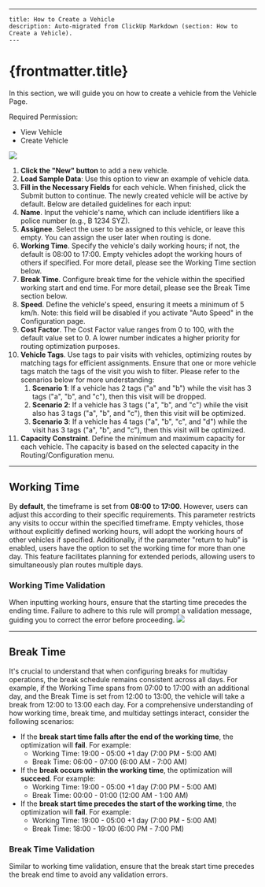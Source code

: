 ---
    title: How to Create a Vehicle
    description: Auto-migrated from ClickUp Markdown (section: How to Create a Vehicle).
    ---

# {frontmatter.title}

In this section, we will guide you on how to create a vehicle from the Vehicle Page.

Required Permission:
*   View Vehicle
*   Create Vehicle

![](https://t3837933.p.clickup-attachments.com/t3837933/e1d6cbaa-f6bb-4b61-b72c-28a0987f703a/image.png)
1. **Click the "New" button** to add a new vehicle.
2. **Load Sample Data**: Use this option to view an example of vehicle data.
3. **Fill in the Necessary Fields** for each vehicle.
When finished, click the Submit button to continue. The newly created vehicle will be active by default.
Below are detailed guidelines for each input:
1. **Name**. Input the vehicle's name, which can include identifiers like a police number (e.g., B 1234 SYZ).
2. **Assignee**. Select the user to be assigned to this vehicle, or leave this empty. You can assign the user later when routing is done.
3. **Working Time**. Specify the vehicle's daily working hours; if not, the default is 08:00 to 17:00. Empty vehicles adopt the working hours of others if specified. For more detail, please see the Working Time section below.
4. **Break Time**. Configure break time for the vehicle within the specified working start and end time. For more detail, please see the Break Time section below.
5. **Speed**. Define the vehicle's speed, ensuring it meets a minimum of 5 km/h. Note: this field will be disabled if you activate "Auto Speed" in the Configuration page.
6. **Cost Factor**. The Cost Factor value ranges from 0 to 100, with the default value set to 0. A lower number indicates a higher priority for routing optimization purposes.
7. **Vehicle Tags**. Use tags to pair visits with vehicles, optimizing routes by matching tags for efficient assignments. Ensure that one or more vehicle tags match the tags of the visit you wish to filter. Please refer to the scenarios below for more understanding:
    1. **Scenario 1**: If a vehicle has 2 tags ("a" and "b") while the visit has 3 tags ("a", "b", and "c"), then this visit will be dropped.
    2. **Scenario 2**: If a vehicle has 3 tags ("a", "b", and "c") while the visit also has 3 tags ("a", "b", and "c"), then this visit will be optimized.
    3. **Scenario 3**: If a vehicle has 4 tags ("a", "b", "c", and "d") while the visit has 3 tags ("a", "b", and "c"), then this visit will be optimized.
8. **Capacity Constraint**. Define the minimum and maximum capacity for each vehicle. The capacity is based on the selected capacity in the Routing/Configuration menu.
* * *
## Working Time
By **default**, the timeframe is set from **08:00** to **17:00**. However, users can adjust this according to their specific requirements. This parameter restricts any visits to occur within the specified timeframe. Empty vehicles, those without explicitly defined working hours, will adopt the working hours of other vehicles if specified.
Additionally, if the parameter "return to hub" is enabled, users have the option to set the working time for more than one day. This feature facilitates planning for extended periods, allowing users to simultaneously plan routes multiple days.
### Working Time Validation
When inputting working hours, ensure that the starting time precedes the ending time. Failure to adhere to this rule will prompt a validation message, guiding you to correct the error before proceeding.
![](https://t3837933.p.clickup-attachments.com/t3837933/8b2bb365-da43-4cf5-b50a-44ab6e12bc54/image.png)
* * *
## Break Time
It's crucial to understand that when configuring breaks for multiday operations, the break schedule remains consistent across all days. For example, if the Working Time spans from 07:00 to 17:00 with an additional day, and the Break Time is set from 12:00 to 13:00, the vehicle will take a break from 12:00 to 13:00 each day.
For a comprehensive understanding of how working time, break time, and multiday settings interact, consider the following scenarios:
*   If the **break start time falls after the end of the working time**, the optimization will **fail**. For example:
    *   Working Time: 19:00 - 05:00 +1 day (7:00 PM - 5:00 AM)
    *   Break Time: 06:00 - 07:00 (6:00 AM - 7:00 AM)
*   If the **break occurs within the working time**, the optimization will **succeed**. For example:
    *   Working Time: 19:00 - 05:00 +1 day (7:00 PM - 5:00 AM)
    *   Break Time: 00:00 - 01:00 (12:00 AM - 1:00 AM)
*   If the **break start time precedes the start of the working time**, the optimization will **fail**. For example:
    *   Working Time: 19:00 - 05:00 +1 day (7:00 PM - 5:00 AM)
    *   Break Time: 18:00 - 19:00 (6:00 PM - 7:00 PM)
### Break Time Validation
Similar to working time validation, ensure that the break start time precedes the break end time to avoid any validation errors.
